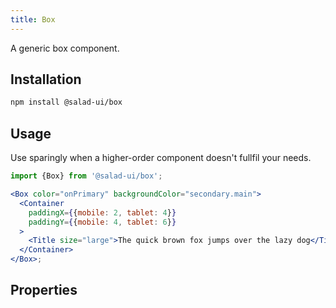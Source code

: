 ```yaml
---
title: Box
---
```



A generic box component.

## Installation

```bash
npm install @salad-ui/box
```

## Usage

Use sparingly when a higher-order component doesn't fullfil your needs.

```jsx
import {Box} from '@salad-ui/box';

<Box color="onPrimary" backgroundColor="secondary.main">
  <Container
    paddingX={{mobile: 2, tablet: 4}}
    paddingY={{mobile: 4, tablet: 6}}
  >
    <Title size="large">The quick brown fox jumps over the lazy dog</Title>
  </Container>
</Box>;
```

## Properties

<Props component={Box} />
